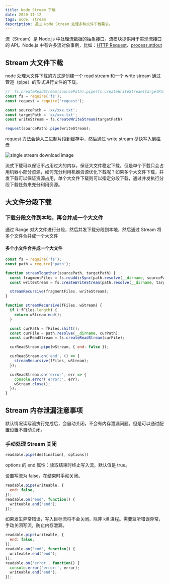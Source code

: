 ```yaml
---
title: Node Stream 下载
date: 2020-11-12
tags: node, stream
description: 通过 Node Stream 处理多种文件下载需求。
---
```


流（Stream）是 Node.js 中处理流数据的抽象接口。流模块提供用于实现流接口的 API。Node.js 中有许多流对象事例，比如：[HTTP Request](https://nodejs.org/dist/latest-v15.x/docs/api/http.html#http_class_http_incomingmessage)、[process.stdout](https://nodejs.org/dist/latest-v15.x/docs/api/process.html#process_process_stdout)

## Stream 大文件下载

node 处理大文件下载的方式是创建一个 read stream 和一个 write stream 通过管道（pipe）的形式进行文件的下载。

```js
//  fs.createReadStream(sourcePath).pipe(fs.createWriteStream(targetPath));
const fs = require('fs');
const request = require('request');

const sourcePath = 'xx/xxx.txt';
const targetPath = 'xx/xxx.txt';
const writeStream = fs.createWriteStream(targetPath)

request(sourcePath).pipe(writeStream);
```

request 方法会读入二进制片段到缓存中，然后通过 write stream 尽快写入到磁盘

![single stream download image](single-stream-download.png)

流式下载可以保证不占用过大的内存，保证大文件稳定下载。但是单个下载只会占用机器小部分资源，如何充分利用机器资源优化下载呢？如果多个大文件下载，并发下载可以保证资源占用，单个大文件下载则可以指定分段下载，通过并发执行分段下载任务来充分利用资源。

## 大文件分段下载

### 下载分段文件到本地，再合并成一个大文件

通过 Range 对大文件进行分段，然后并发下载分段到本地，然后通过 Stream 将多个文件合并成一个大文件

#### 多个小文件合并成一个大文件

```js
const fs = require('fs');
const path = require('path');

function streamTogether(sourcePath, targetPath) {
  const fragmentFiles = fs.readdirSync(path.resolve(__dirname, sourcePath));
  const writeStream = fs.createWriteStream(path.resolve(__dirname, targetPath));

  streamRecursive(fragmentFiles, writeStream);
}

function streamRecursive(fFiles, wStream) {
  if (!fFiles.length) {
    return wStream.end();
  }

  const curPath = fFiles.shift();
  const curFile = path.resolve(__dirname, curPath);
  const curReadStream = fs.createReadStream(curFile);

  curReadStream.pipe(wStream, { end: false });

  curReadStream.on('end', () => {
    streamRecursive(fFiles, wStream);
  });

  curReadStream.on('error', err => {
    console.error('error:', err);
    wStream.close();
  });
}
```

## Stream 内存泄漏注意事项

默认情况读写流执行完成后，会自动关闭，不会有内存泄漏问题。但是可以通过配置设置不自动关闭。

### 手动处理 Stream 关闭

```js
readable.pipe(destination[, options])
```

options 的 end 属性：读取结束时终止写入流，默认值是 true。

设置写流为 false，在结束时手动关闭。

```js
readable.pipe(writeable, {
  end: false,
});
readable.on('end', function() {
  writeable.end('end');
});
```

如果发生异常错误，写入目标流将不会关闭，除非 kill 进程。需要监听错误异常，手动关闭写流，防止内存泄漏。

```js
readable.pipe(writeable, {
  end: false,
});
readable.on('end', function() {
  writeable.end('end');
});
readable.on('error', function() {
  console.error('error:', error);
  writeable.end('end');
});
```